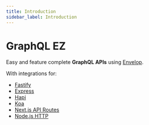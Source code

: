 ```yaml
---
title: Introduction
sidebar_label: Introduction
---
```


# GraphQL EZ

Easy and feature complete **GraphQL APIs** using [Envelop](https://www.envelop.dev/).

With integrations for:

- [Fastify](https://www.fastify.io/)
- [Express](https://expressjs.com/)
- [Hapi](https://hapi.dev/)
- [Koa](https://koajs.com/)
- [Next.js API Routes](https://nextjs.org/docs/api-routes/introduction)
- [Node.js HTTP](https://nodejs.org/api/http.html)
